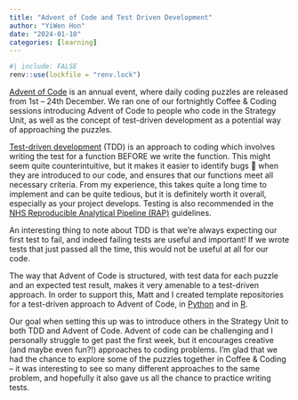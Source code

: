 ---
title: "Advent of Code and Test Driven Development"
author: "YiWen Hon"
date: "2024-01-10"
categories: [learning]
---

```{r lockfile}
#| include: FALSE
renv::use(lockfile = "renv.lock")
```


[Advent of Code]( https://adventofcode.com/) is an annual event, where daily coding puzzles are released from 1st – 24th December. 
We ran one of our fortnightly Coffee & Coding sessions introducing Advent of Code to people who code in the Strategy Unit, as well as the concept of test-driven development as a potential way of approaching the puzzles.

[Test-driven development](https://developer.ibm.com/articles/5-steps-of-test-driven-development/) (TDD) is an approach to coding which involves writing the test for a function BEFORE we write the function. 
This might seem quite counterintuitive, but it makes it easier to identify bugs 🐛 when they are introduced to our code, and ensures that our functions meet all necessary criteria. 
From my experience, this takes quite a long time to implement and can be quite tedious, but it is definitely worth it overall, especially as your project develops. 
Testing is also recommended in the [NHS Reproducible Analytical Pipeline (RAP)](https://nhsdigital.github.io/rap-community-of-practice/introduction_to_RAP/levels_of_RAP/) guidelines. 

An interesting thing to note about TDD is that we're always expecting our first test to fail, and indeed failing tests are useful and important! 
If we wrote tests that just passed all the time, this would not be useful at all for our code.

The way that Advent of Code is structured, with test data for each puzzle and an expected test result, makes it very amenable to a test-driven approach. 
In order to support this, Matt and I created template repositories for a test-driven approach to Advent of Code, in [Python](https://github.com/yiwen-h/aoc_python_template) and in [R]( https://github.com/matt-dray/aoc.rstats.template). 

Our goal when setting this up was to introduce others in the Strategy Unit to both TDD and Advent of Code. 
Advent of code can be challenging and I personally struggle to get past the first week, but it encourages creative (and maybe even fun?!) approaches to coding problems. 
I'm glad that we had the chance to explore some of the puzzles together in Coffee & Coding – it was interesting to see so many different approaches to the same problem, and hopefully it also gave us all the chance to practice writing tests.